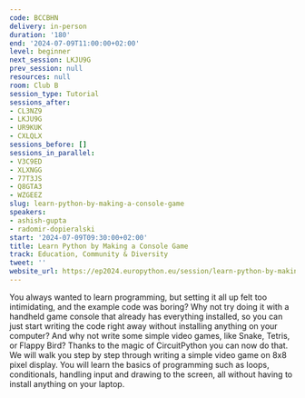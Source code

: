 ```yaml
---
code: BCCBHN
delivery: in-person
duration: '180'
end: '2024-07-09T11:00:00+02:00'
level: beginner
next_session: LKJU9G
prev_session: null
resources: null
room: Club B
session_type: Tutorial
sessions_after:
- CL3NZ9
- LKJU9G
- UR9KUK
- CXLQLX
sessions_before: []
sessions_in_parallel:
- V3C9ED
- XLXNGG
- 77T3JS
- Q8GTA3
- WZGEEZ
slug: learn-python-by-making-a-console-game
speakers:
- ashish-gupta
- radomir-dopieralski
start: '2024-07-09T09:30:00+02:00'
title: Learn Python by Making a Console Game
track: Education, Community & Diversity
tweet: ''
website_url: https://ep2024.europython.eu/session/learn-python-by-making-a-console-game
---
```


You always wanted to learn programming, but setting it all up felt too intimidating, and the example code was boring? Why not try doing it with a handheld game console that already has everything installed, so you can just start writing the code right away without installing anything on your computer? And why not write some simple video games, like Snake, Tetris, or Flappy Bird? Thanks to the magic of CircuitPython you can now do that. We will walk you step by step through writing a simple video game on 8x8 pixel display. You will learn the basics of programming such as loops, conditionals, handling input and drawing to the screen, all without having to install anything on your laptop.
